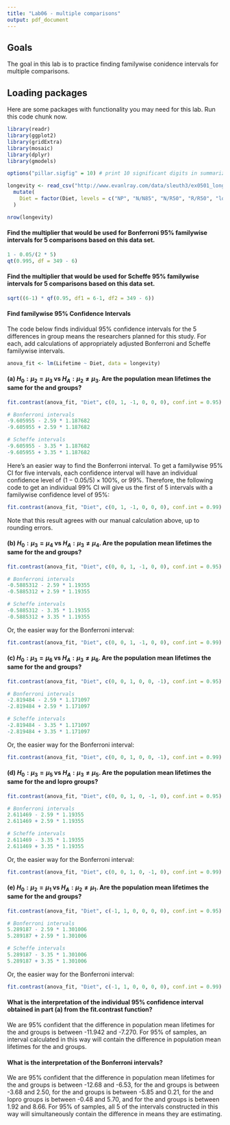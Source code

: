 ```yaml
---
title: "Lab06 - multiple comparisons"
output: pdf_document
---
```


## Goals

The goal in this lab is to practice finding familywise conidence intervals for multiple comparisons.

## Loading packages

Here are some packages with functionality you may need for this lab.  Run this code chunk now.

```r
library(readr)
library(ggplot2)
library(gridExtra)
library(mosaic)
library(dplyr)
library(gmodels)

options("pillar.sigfig" = 10) # print 10 significant digits in summarize output

longevity <- read_csv("http://www.evanlray.com/data/sleuth3/ex0501_longevity.csv") %>%
  mutate(
    Diet = factor(Diet, levels = c("NP", "N/N85", "N/R50", "R/R50", "lopro", "N/R40"))
  )

nrow(longevity)
```

#### Find the multiplier that would be used for Bonferroni 95% familywise intervals for 5 comparisons based on this data set.

```r
1 - 0.05/(2 * 5)
qt(0.995, df = 349 - 6)
```

#### Find the multiplier that would be used for Scheffe 95% familywise intervals for 5 comparisons based on this data set.

```r
sqrt((6-1) * qf(0.95, df1 = 6-1, df2 = 349 - 6))
```


#### Find familywise 95% Confidence Intervals

The code below finds individual 95% confidence intervals for the 5 differences in group means the researchers planned for this study.  For each, add calculations of appropriately adjusted Bonferroni and Scheffe familywise intervals.

```r
anova_fit <- lm(Lifetime ~ Diet, data = longevity)
```

#### (a) $H_0: \mu_2 = \mu_3$ vs $H_A: \mu_2 \neq \mu_3$.  Are the population mean lifetimes the same for the \textbf{N/N85} and \textbf{N/R50} groups?

```r
fit.contrast(anova_fit, "Diet", c(0, 1, -1, 0, 0, 0), conf.int = 0.95)

# Bonferroni intervals
-9.605955 - 2.59 * 1.187682
-9.605955 + 2.59 * 1.187682

# Scheffe intervals
-9.605955 - 3.35 * 1.187682
-9.605955 + 3.35 * 1.187682
```

Here's an easier way to find the Bonferroni interval.  To get a familywise 95% CI for five intervals, each confidence interval will have an individual confidence level of $(1 - 0.05/5) \times 100\%$, or 99%.  Therefore, the following code to get an individual 99% CI will give us the first of 5 intervals with a familywise confidence level of 95%:

```r
fit.contrast(anova_fit, "Diet", c(0, 1, -1, 0, 0, 0), conf.int = 0.99)
```

Note that this result agrees with our manual calculation above, up to rounding errors.

#### (b) $H_0: \mu_3 = \mu_4$ vs $H_A: \mu_3 \neq \mu_4$.  Are the population mean lifetimes the same for the \textbf{N/R50} and \textbf{R/R50} groups?

```r
fit.contrast(anova_fit, "Diet", c(0, 0, 1, -1, 0, 0), conf.int = 0.95)

# Bonferroni intervals
-0.5885312 - 2.59 * 1.19355
-0.5885312 + 2.59 * 1.19355

# Scheffe intervals
-0.5885312 - 3.35 * 1.19355
-0.5885312 + 3.35 * 1.19355
```

Or, the easier way for the Bonferroni interval:

```r
fit.contrast(anova_fit, "Diet", c(0, 0, 1, -1, 0, 0), conf.int = 0.99)
```

#### (c) $H_0: \mu_3 = \mu_6$ vs $H_A: \mu_3 \neq \mu_6$.  Are the population mean lifetimes the same for the \textbf{N/R50} and \textbf{N/R40} groups?

```r
fit.contrast(anova_fit, "Diet", c(0, 0, 1, 0, 0, -1), conf.int = 0.95)

# Bonferroni intervals
-2.819484 - 2.59 * 1.171097
-2.819484 + 2.59 * 1.171097

# Scheffe intervals
-2.819484 - 3.35 * 1.171097
-2.819484 + 3.35 * 1.171097
```


Or, the easier way for the Bonferroni interval:

```r
fit.contrast(anova_fit, "Diet", c(0, 0, 1, 0, 0, -1), conf.int = 0.99)
```

#### (d) $H_0: \mu_3 = \mu_5$ vs $H_A: \mu_3 \neq \mu_5$.  Are the population mean lifetimes the same for the \textbf{N/R50} and \textbf{N/R50} lopro groups?

```r
fit.contrast(anova_fit, "Diet", c(0, 0, 1, 0, -1, 0), conf.int = 0.95)

# Bonferroni intervals
2.611469 - 2.59 * 1.19355
2.611469 + 2.59 * 1.19355

# Scheffe intervals
2.611469 - 3.35 * 1.19355
2.611469 + 3.35 * 1.19355
```

Or, the easier way for the Bonferroni interval:

```r
fit.contrast(anova_fit, "Diet", c(0, 0, 1, 0, -1, 0), conf.int = 0.99)
```

#### (e) $H_0: \mu_2 = \mu_1$ vs $H_A: \mu_2 \neq \mu_1$.  Are the population mean lifetimes the same for the \textbf{N/N85} and \textbf{NP} groups?

```r
fit.contrast(anova_fit, "Diet", c(-1, 1, 0, 0, 0, 0), conf.int = 0.95)

# Bonferroni intervals
5.289187 - 2.59 * 1.301006
5.289187 + 2.59 * 1.301006

# Scheffe intervals
5.289187 - 3.35 * 1.301006
5.289187 + 3.35 * 1.301006
```

Or, the easier way for the Bonferroni interval:

```r
fit.contrast(anova_fit, "Diet", c(-1, 1, 0, 0, 0, 0), conf.int = 0.99)
```

#### What is the interpretation of the individual 95% confidence interval obtained in part (a) from the fit.contrast function?

We are 95% confident that the difference in population mean lifetimes for the \textbf{N/N85} and \textbf{N/R50} groups is between -11.942 and -7.270.  For 95% of samples, an interval calculated in this way will contain the difference in population mean lifetimes for the \textbf{N/N85} and \textbf{N/R50} groups.

#### What is the interpretation of the Bonferroni intervals?  

We are 95% confident that the difference in population mean lifetimes for the \textbf{N/N85} and \textbf{N/R50} groups is between -12.68 and -6.53, for the \textbf{N/R50} and \textbf{R/R50} groups is between -3.68 and 2.50, for the \textbf{N/R50} and \textbf{N/R40} groups is between -5.85 and 0.21, for the \textbf{N/R50} and \textbf{N/R50} lopro groups is between -0.48 and 5.70, and for the \textbf{N/N85} and \textbf{NP} groups is between 1.92 and 8.66.  For 95% of samples, all 5 of the intervals constructed in this way will simultaneously contain the difference in means they are estimating.





